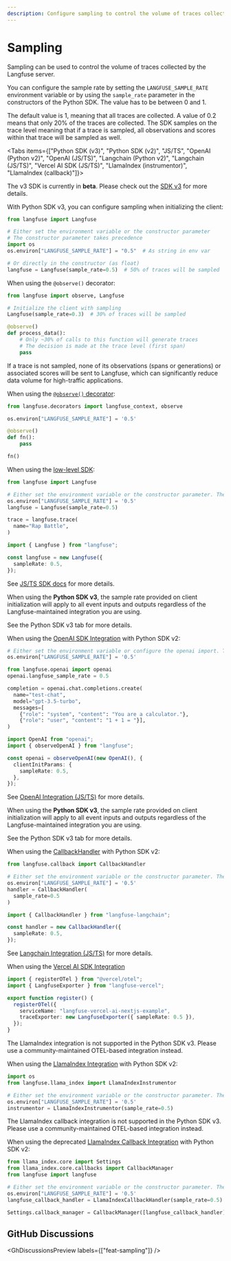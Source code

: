 ```yaml
---
description: Configure sampling to control the volume of traces collected by the Langfuse server.
---
```


# Sampling

Sampling can be used to control the volume of traces collected by the Langfuse server.

You can configure the sample rate by setting the `LANGFUSE_SAMPLE_RATE` environment variable or by using the `sample_rate` parameter in the constructors of the Python SDK. The value has to be between 0 and 1.

The default value is 1, meaning that all traces are collected. A value of 0.2 means that only 20% of the traces are collected. The SDK samples on the trace level meaning that if a trace is sampled, all observations and scores within that trace will be sampled as well.

<Tabs items={["Python SDK (v3)", "Python SDK (v2)", "JS/TS", "OpenAI (Python v2)", "OpenAI (JS/TS)", "Langchain (Python v2)", "Langchain (JS/TS)", "Vercel AI SDK (JS/TS)", "LlamaIndex (instrumentor)", "LlamaIndex (callback)"]}>
<Tab>

<Callout type="info">

The v3 SDK is currently in **beta**. Please check out the [SDK v3](https://langfuse.com/docs/sdk/python/sdk-v3) for more details.

</Callout>

With Python SDK v3, you can configure sampling when initializing the client:

```python
from langfuse import Langfuse

# Either set the environment variable or the constructor parameter
# The constructor parameter takes precedence
import os
os.environ["LANGFUSE_SAMPLE_RATE"] = "0.5"  # As string in env var

# Or directly in the constructor (as float)
langfuse = Langfuse(sample_rate=0.5)  # 50% of traces will be sampled
```

When using the `@observe()` decorator:

```python
from langfuse import observe, Langfuse

# Initialize the client with sampling
Langfuse(sample_rate=0.3)  # 30% of traces will be sampled

@observe()
def process_data():
    # Only ~30% of calls to this function will generate traces
    # The decision is made at the trace level (first span)
    pass
```

If a trace is not sampled, none of its observations (spans or generations) or associated scores will be sent to Langfuse, which can significantly reduce data volume for high-traffic applications.

</Tab>
<Tab>

When using the [`@observe()` decorator](/docs/sdk/python/decorators):

```python
from langfuse.decorators import langfuse_context, observe

os.environ["LANGFUSE_SAMPLE_RATE"] = '0.5'

@observe()
def fn():
    pass

fn()
```

When using the [low-level SDK](/docs/sdk/python/low-level-sdk):

```python
from langfuse import Langfuse

# Either set the environment variable or the constructor parameter. The latter takes precedence.
os.environ["LANGFUSE_SAMPLE_RATE"] = '0.5'
langfuse = Langfuse(sample_rate=0.5)

trace = langfuse.trace(
  name="Rap Battle",
)
```

</Tab>
<Tab>

```ts
import { Langfuse } from "langfuse";

const langfuse = new Langfuse({
  sampleRate: 0.5,
});
```

See [JS/TS SDK docs](/docs/sdk/typescript/guide#sampling) for more details.

</Tab>
<Tab>

<Callout type="info">

When using the **Python SDK v3**, the sample rate provided on client initialization will apply to all event inputs and outputs regardless of the Langfuse-maintained integration you are using.

See the Python SDK v3 tab for more details.

</Callout>

When using the [OpenAI SDK Integration](/docs/integrations/openai) with Python SDK v2:

```python
# Either set the environment variable or configure the openai import. The latter takes precedence.
os.environ["LANGFUSE_SAMPLE_RATE"] = '0.5'

from langfuse.openai import openai
openai.langfuse_sample_rate = 0.5

completion = openai.chat.completions.create(
  name="test-chat",
  model="gpt-3.5-turbo",
  messages=[
    {"role": "system", "content": "You are a calculator."},
    {"role": "user", "content": "1 + 1 = "}],
)
```

</Tab>
<Tab>

```ts
import OpenAI from "openai";
import { observeOpenAI } from "langfuse";

const openai = observeOpenAI(new OpenAI(), {
  clientInitParams: {
    sampleRate: 0.5,
  },
});
```

See [OpenAI Integration (JS/TS)](/docs/integrations/openai/js/get-started) for more details.

</Tab>

<Tab>

<Callout type="info">

When using the **Python SDK v3**, the sample rate provided on client initialization will apply to all event inputs and outputs regardless of the Langfuse-maintained integration you are using.

See the Python SDK v3 tab for more details.

</Callout>

When using the [CallbackHandler](/docs/integrations/langchain/tracing) with Python SDK v2:

```python
from langfuse.callback import CallbackHandler

# Either set the environment variable or the constructor parameter. The latter takes precedence.
os.environ["LANGFUSE_SAMPLE_RATE"] = '0.5'
handler = CallbackHandler(
  sample_rate=0.5
)
```

</Tab>

<Tab>

```ts
import { CallbackHandler } from "langfuse-langchain";

const handler = new CallbackHandler({
  sampleRate: 0.5,
});
```

See [Langchain Integration (JS/TS)](/docs/integrations/langchain/tracing) for more details.

</Tab>

<Tab>

When using the [Vercel AI SDK Integration](/docs/integrations/vercel-ai-sdk)

```ts filename="instrumentation.ts" {/sampleRate: 0.5/}
import { registerOTel } from "@vercel/otel";
import { LangfuseExporter } from "langfuse-vercel";

export function register() {
  registerOTel({
    serviceName: "langfuse-vercel-ai-nextjs-example",
    traceExporter: new LangfuseExporter({ sampleRate: 0.5 }),
  });
}
```

</Tab>

<Tab>

<Callout type="info">

The LlamaIndex integration is not supported in the Python SDK v3. Please use a community-maintained OTEL-based integration instead.

</Callout>

When using the [LlamaIndex Integration](/docs/integrations/llama-index/get-started) with Python SDK v2:

```python
import os
from langfuse.llama_index import LlamaIndexInstrumentor

# Either set the environment variable or the constructor parameter. The latter takes precedence.
os.environ["LANGFUSE_SAMPLE_RATE"] = '0.5'
instrumentor = LlamaIndexInstrumentor(sample_rate=0.5)
```

</Tab>

<Tab>

<Callout type="info">

The LlamaIndex callback integration is not supported in the Python SDK v3. Please use a community-maintained OTEL-based integration instead.

</Callout>

When using the deprecated [LlamaIndex Callback Integration](/docs/integrations/llama-index/deprecated-llama-index-callback) with Python SDK v2:

```python
from llama_index.core import Settings
from llama_index.core.callbacks import CallbackManager
from langfuse import langfuse

# Either set the environment variable or the constructor parameter. The latter takes precedence.
os.environ["LANGFUSE_SAMPLE_RATE"] = '0.5'
langfuse_callback_handler = LlamaIndexCallbackHandler(sample_rate=0.5)

Settings.callback_manager = CallbackManager([langfuse_callback_handler])
```

</Tab>

</Tabs>

## GitHub Discussions


<GhDiscussionsPreview labels={["feat-sampling"]} />

